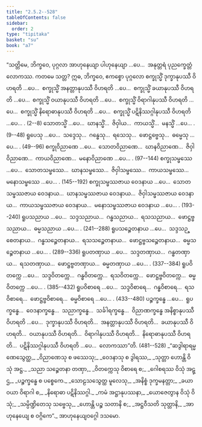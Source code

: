 ```yaml
---
title: "2.5.2--528"
tableOfContents: false
sidebar:
  order: 2
type: "tipitaka"
basket: "su"
book: "a7"
---
```



<DynamicBreadcrumb />

<Division number="96--622" book="a7">

<Paragraph number="658" book="a7">
“သတ္တိမေ, ဘိက္ခဝေ, ပုဂ္ဂလာ အာဟုနေယျာ ပါဟုနေယျာ …ပေ…  အနုတ္တရံ ပုညက္ခေတ္တံ လောကဿ. ကတမေ သတ္တ? ဣဓ, ဘိက္ခဝေ, ဧကစ္စော ပုဂ္ဂလော စက္ခုသ္မိံ ဒုက္ခာနုပဿီ ဝိဟရတိ …ပေ…  စက္ခုသ္မိံ အနတ္တာနုပဿီ ဝိဟရတိ …ပေ…  စက္ခုသ္မိံ ခယာနုပဿီ ဝိဟရတိ …ပေ…  စက္ခုသ္မိံ ဝယာနုပဿီ ဝိဟရတိ …ပေ…  စက္ခုသ္မိံ ဝိရာဂါနုပဿီ ဝိဟရတိ …ပေ…  စက္ခုသ္မိံ နိရောဓာနုပဿီ ဝိဟရတိ …ပေ…  စက္ခုသ္မိံ ပဋိနိဿဂ္ဂါနုပဿီ ဝိဟရတိ …ပေ… . (2--8)
</Paragraph>

<Paragraph number="659" book="a7">
သောတသ္မိံ …ပေ…  ဃာနသ္မိံ…  ဇိဝှါယ…  ကာယသ္မိံ…  မနသ္မိံ …ပေ… . (9--48)
</Paragraph>

<Paragraph number="660" book="a7">
ရူပေသု …ပေ…  သဒ္ဒေသု…  ဂန္ဓေသု…  ရသေသု…  ဖောဋ္ဌဗ္ဗေသု…  ဓမ္မေသု …ပေ… . (49--96)
</Paragraph>

<Paragraph number="661" book="a7">
စက္ခုဝိညာဏေ …ပေ…  သောတဝိညာဏေ…  ဃာနဝိညာဏေ…  ဇိဝှါဝိညာဏေ…  ကာယဝိညာဏေ…  မနောဝိညာဏေ …ပေ… . (97--144)
</Paragraph>

<Paragraph number="662" book="a7">
စက္ခုသမ္ဖဿေ …ပေ…  သောတသမ္ဖဿေ…  ဃာနသမ္ဖဿေ…  ဇိဝှါသမ္ဖဿေ…  ကာယသမ္ဖဿေ…  မနောသမ္ဖဿေ …ပေ… . (145--192)
</Paragraph>

<Paragraph number="663" book="a7">
စက္ခုသမ္ဖဿဇာယ ဝေဒနာယ …ပေ…  သောတသမ္ဖဿဇာယ ဝေဒနာယ…  ဃာနသမ္ဖဿဇာယ ဝေဒနာယ…  ဇိဝှါသမ္ဖဿဇာယ ဝေဒနာယ…  ကာယသမ္ဖဿဇာယ ဝေဒနာယ…  မနောသမ္ဖဿဇာယ ဝေဒနာယ …ပေ… . (193--240)
</Paragraph>

<Paragraph number="664" book="a7">
ရူပသညာယ …ပေ…  သဒ္ဒသညာယ…  ဂန္ဓသညာယ…  ရသသညာယ…  ဖောဋ္ဌဗ္ဗသညာယ…  ဓမ္မသညာယ …ပေ… . (241--288)
</Paragraph>

<Paragraph number="665" book="a7">
ရူပသဉ္စေတနာယ …ပေ…  သဒ္ဒသဉ္စေတနာယ…  ဂန္ဓသဉ္စေတနာယ…  ရသသဉ္စေတနာယ…  ဖောဋ္ဌဗ္ဗသဉ္စေတနာယ…  ဓမ္မသဉ္စေတနာယ …ပေ… . (289--336)
</Paragraph>

<Paragraph number="666" book="a7">
ရူပတဏှာယ …ပေ…  သဒ္ဒတဏှာယ…  ဂန္ဓတဏှာယ…  ရသတဏှာယ…  ဖောဋ္ဌဗ္ဗတဏှာယ…  ဓမ္မတဏှာယ …ပေ… . (337--384)
</Paragraph>

<Paragraph number="667" book="a7">
ရူပဝိတက္ကေ …ပေ…  သဒ္ဒဝိတက္ကေ…  ဂန္ဓဝိတက္ကေ…  ရသဝိတက္ကေ…  ဖောဋ္ဌဗ္ဗဝိတက္ကေ…  ဓမ္မဝိတက္ကေ …ပေ… . (385--432)
</Paragraph>

<Paragraph number="668" book="a7">
ရူပဝိစာရေ …ပေ…  သဒ္ဒဝိစာရေ…  ဂန္ဓဝိစာရေ…  ရသဝိစာရေ…  ဖောဋ္ဌဗ္ဗဝိစာရေ…  ဓမ္မဝိစာရေ …ပေ… . (433--480)
</Paragraph>

<Paragraph number="669" book="a7">
ပဉ္စက္ခန္ဓေ …ပေ…  ရူပက္ခန္ဓေ…  ဝေဒနာက္ခန္ဓေ…  သညာက္ခန္ဓေ…  သင်္ခါရက္ခန္ဓေ…  ဝိညာဏက္ခန္ဓေ အနိစ္စာနုပဿီ ဝိဟရတိ …ပေ…  ဒုက္ခာနုပဿီ ဝိဟရတိ…  အနတ္တာနုပဿီ ဝိဟရတိ…  ခယာနုပဿီ ဝိဟရတိ…  ဝယာနုပဿီ ဝိဟရတိ…  ဝိရာဂါနုပဿီ ဝိဟရတိ…  နိရောဓာနုပဿီ ဝိဟရတိ…  ပဋိနိဿဂ္ဂါနုပဿီ ဝိဟရတိ …ပေ…  လောကဿာ”တိ. (481--528)
</Paragraph>

<Paragraph number="670" type="verses" book="a7">
_“ဆဒွါရာရမ္မဏေသွေတ္ထ,_  
_ဝိညာဏေသု စ ဖဿေသု;_  
_ဝေဒနာသု စ ဒွါရဿ,_  
_သုတ္တာ ဟောန္တိ ဝိသုံ အဋ္ဌ._  

</Paragraph>

<Paragraph number="671" type="verses" book="a7">
_သညာ သဉ္စေတနာ တဏှာ,_  
_ဝိတက္ကေသု ဝိစာရေ စ;_  
_ဂေါစရဿ ဝိသုံ အဋ္ဌ,_  
_ပဉ္စက္ခန္ဓေ စ ပစ္စေကေ._  

</Paragraph>

<Paragraph number="672" type="verses" book="a7">
_သောဠသသွေတ္ထ မူလေသု,_  
_အနိစ္စံ ဒုက္ခမနတ္တာ;_  
_ခယာ ဝယာ ဝိရာဂါ စ,_  
_နိရောဓာ ပဋိနိဿဂ္ဂါ._  

</Paragraph>

<Paragraph number="673" type="verses" book="a7">
_ကမံ အဋ္ဌာနုပဿနာ,_  
_ယောဇေတွာန ဝိသုံ ဝိသုံ;_  
_သမ္ပိဏ္ဍိတေသု သဗ္ဗေသု,_  
_ဟောန္တိ ပဉ္စ သတာနိ စ;_  
_အဋ္ဌဝီသတိ သုတ္တာနိ,_  
_အာဟုနေယျေ စ ဝဂ္ဂိကေ”._  


</Paragraph>
</Division>

<Paragraph number="674" type="center" book="a7">
အာဟုနေယျဝဂ္ဂေါ ဒသမော.
</Paragraph>